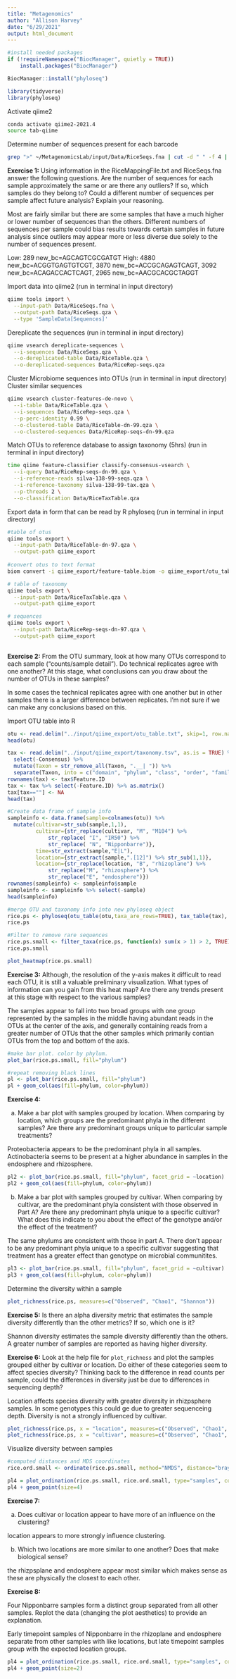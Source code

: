 ```yaml
---
title: "Metagenomics"
author: "Allison Harvey"
date: "6/29/2021"
output: html_document
---
```


```r
#install needed packages
if (!requireNamespace("BiocManager", quietly = TRUE))
    install.packages("BiocManager")

BiocManager::install("phyloseq")
```

```r
library(tidyverse)
library(phyloseq)
```
Activate qiime2
```bash
conda activate qiime2-2021.4
source tab-qiime
```


Determine number of sequences present for each barcode
```bash

grep ">" ~/MetagenomicsLab/input/Data/RiceSeqs.fna | cut -d " " -f 4 | sort | uniq -c
```

__Exercise 1:__ Using information in the RiceMappingFile.txt and RiceSeqs.fna answer the following questions. Are the number of sequences for each sample approximately the same or are there any outliers? If so, which samples do they belong to? Could a different number of sequences per sample affect future analysis? Explain your reasoning.

Most are fairly similar but there are some samples that have a much higher or lower number of sequences than the others. Different numbers of sequences per sample could bias results towards certain samples in future analysis since outliers may appear more or less diverse due solely to the number of sequences present.

Low: 289 new_bc=AGCAGTCGCGATGT
High: 4880 new_bc=ACGGTGAGTGTCGT, 3870 new_bc=ACCGCAGAGTCAGT, 3092 new_bc=ACAGACCACTCAGT, 2965 new_bc=AACGCACGCTAGGT



Import data into qiime2 (run in terminal in input directory)
```bash
qiime tools import \
  --input-path Data/RiceSeqs.fna \
  --output-path Data/RiceSeqs.qza \
  --type 'SampleData[Sequences]'
```

Dereplicate the sequences (run in terminal in input directory)
```bash
qiime vsearch dereplicate-sequences \
  --i-sequences Data/RiceSeqs.qza \
  --o-dereplicated-table Data/RiceTable.qza \
  --o-dereplicated-sequences Data/RiceRep-seqs.qza
```

Cluster Microbiome sequences into OTUs (run in terminal in input directory)
  Cluster similar sequences
```bash
qiime vsearch cluster-features-de-novo \
  --i-table Data/RiceTable.qza \
  --i-sequences Data/RiceRep-seqs.qza \
  --p-perc-identity 0.99 \
  --o-clustered-table Data/RiceTable-dn-99.qza \
  --o-clustered-sequences Data/RiceRep-seqs-dn-99.qza
```
  Match OTUs to reference database to assign taxonomy (5hrs) (run in terminal in input directory)
```bash
time qiime feature-classifier classify-consensus-vsearch \
  --i-query Data/RiceRep-seqs-dn-99.qza \
  --i-reference-reads silva-138-99-seqs.qza \
  --i-reference-taxonomy silva-138-99-tax.qza \
  --p-threads 2 \
  --o-classification Data/RiceTaxTable.qza
```
  Export data in form that can be read by R phyloseq (run in terminal in input directory)
```bash
#table of otus
qiime tools export \
  --input-path Data/RiceTable-dn-97.qza \
  --output-path qiime_export
  
#convert otus to text format
biom convert -i qiime_export/feature-table.biom -o qiime_export/otu_table.txt --to-tsv

# table of taxonomy
qiime tools export \
  --input-path Data/RiceTaxTable.qza \
  --output-path qiime_export

# sequences
qiime tools export \
  --input-path Data/RiceRep-seqs-dn-97.qza \
  --output-path qiime_export
  

```
  

__Exercise 2:__ From the OTU summary, look at how many OTUs correspond to each sample (“counts/sample detail”). Do technical replicates agree with one another? At this stage, what conclusions can you draw about the number of OTUs in these samples?

In some cases the technical replicates agree with one another but in other samples there is a larger difference between replicates. I'm not sure if we can make any conclusions based on this.


Import OTU table into R
```r
otu <- read.delim("../input/qiime_export/otu_table.txt", skip=1, row.names = 1, as.is = TRUE) %>% as.matrix()
head(otu)
```
```r
tax <- read.delim("../input/qiime_export/taxonomy.tsv", as.is = TRUE) %>%
  select(-Consensus) %>%
  mutate(Taxon = str_remove_all(Taxon, ".__| ")) %>%
  separate(Taxon, into = c("domain", "phylum", "class", "order", "family", "genus", "species"), sep = ";", fill="right")
rownames(tax) <- tax$Feature.ID
tax <- tax %>% select(-Feature.ID) %>% as.matrix()
tax[tax==""] <- NA
head(tax)
```

```r
#Create data frame of sample info
sampleinfo <- data.frame(sample=colnames(otu)) %>%
  mutate(cultivar=str_sub(sample,1,1),
         cultivar={str_replace(cultivar, "M", "M104") %>%
             str_replace( "I", "IR50") %>%
             str_replace( "N", "Nipponbarre")},
         time=str_extract(sample,"E|L"),
         location={str_extract(sample,".[12]") %>% str_sub(1,1)},
         location={str_replace(location, "B", "rhizoplane") %>%
             str_replace("M", "rhizosphere") %>%
             str_replace("E", "endosphere")})
rownames(sampleinfo) <- sampleinfo$sample
sampleinfo <- sampleinfo %>% select(-sample)
head(sampleinfo)
```

```r
#merge OTU and taxonomy info into new phyloseq object
rice.ps <- phyloseq(otu_table(otu,taxa_are_rows=TRUE), tax_table(tax), sample_data(sampleinfo))
rice.ps
```

```r
#Filter to remove rare sequences
rice.ps.small <- filter_taxa(rice.ps, function(x) sum(x > 1) > 2, TRUE) #require greater than one observation in more than two samples
rice.ps.small
```

```r
plot_heatmap(rice.ps.small)
```

__Exercise 3:__ Although, the resolution of the y-axis makes it difficult to read each OTU, it is still a valuable preliminary visualization. What types of information can you gain from this heat map? Are there any trends present at this stage with respect to the various samples?

The samples appear to fall into two broad groups with one group represented by the samples in  the middle having abundant reads in the OTUs at the center of the axis, and generally containing reads from  a greater number of OTUs that the other samples which primarily contian OTUs from the top and bottom of the axis.


```r
#make bar plot. color by phylum.
plot_bar(rice.ps.small, fill="phylum")
```
```r
#repeat removing black lines
pl <- plot_bar(rice.ps.small, fill="phylum")
pl + geom_col(aes(fill=phylum, color=phylum))
```


__Exercise 4:__

a. Make a bar plot with samples grouped by location. When comparing by location, which groups are the predominant phyla in the different samples? Are there any predominant groups unique to particular sample treatments?

Proteobacteria appears to be the predominant phyla in all samples. Actinobacteria seems to be present at a higher abundance in samples in the endosphere and rhizosphere. 

```r
pl2 <- plot_bar(rice.ps.small, fill="phylum", facet_grid = ~location)
pl2 + geom_col(aes(fill=phylum, color=phylum))
```


b. Make a bar plot with samples grouped by cultivar. When comparing by cultivar, are the predominant phyla consistent with those observed in Part A? Are there any predominant phyla unique to a specific cultivar? What does this indicate to you about the effect of the genotype and/or the effect of the treatment?

The same phylums are consistent with those in part A. There don't appear to be any predominant phyla unique to a specific cultivar suggesting that treatment has a greater effect than genotype on microbial communitites.

```r
pl3 <- plot_bar(rice.ps.small, fill="phylum", facet_grid = ~cultivar)
pl3 + geom_col(aes(fill=phylum, color=phylum))
```


Determine the diversity within a sample
```r
plot_richness(rice.ps, measures=c("Observed", "Chao1", "Shannon"))
```

__Exercise 5:__
Is there an alpha diversity metric that estimates the sample diversity differently than the other metrics? If so, which one is it?

Shannon diversity estimates the sample diversity differently than the others. A greater number of samples are reported as having higher diversity.

__Exercise 6:__
Look at the help file for `plot_richness` and plot the samples grouped either by cultivar or location. Do either of these categories seem to affect species diversity? Thinking back to the difference in read counts per sample, could the differences in diversity just be due to differences in sequencing depth?

Location affects species diversity with greater diversity in rhizpsphere samples. In some genotypes this could ge due to greater sequenceing depth. Diversity is not a strongly influenced by cultivar.

```r
plot_richness(rice.ps, x = "location", measures=c("Observed", "Chao1", "Shannon"))
plot_richness(rice.ps, x = "cultivar", measures=c("Observed", "Chao1", "Shannon"))
```


Visualize diversity between samples
```r
#computed distances and MDS coordinates
rice.ord.small <- ordinate(rice.ps.small, method="NMDS", distance="bray")
```

```r
pl4 = plot_ordination(rice.ps.small, rice.ord.small, type="samples", color="cultivar", shape="location") 
pl4 + geom_point(size=4)
```

__Exercise 7:__

a. Does cultivar or location appear to have more of an influence on the clustering?

location appears to more strongly influence clustering.

b. Which two locations are more similar to one another? Does that make biological sense?

the rhizpsplane and endosphere appear most similar which makes sense as these are physically the closest to each other.

__Exercise 8:__

Four Nipponbarre samples form a distinct group separated from all other samples. Replot the data (changing the plot aesthetics) to provide an explanation.

Early timepoint samples of Nipponbarre in the rhizoplane and endosphere separate from other samples with like locations, but late timepoint samples group with the expected location groups.

```r
pl4 = plot_ordination(rice.ps.small, rice.ord.small, type="samples", color="cultivar", shape="location", label = "time") 
pl4 + geom_point(size=2)
```

